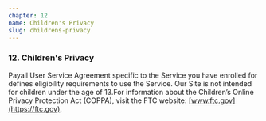 ```yaml
---
chapter: 12
name: Children's Privacy
slug: childrens-privacy
---
```


### 12. Children's Privacy

Payall User Service Agreement specific to the Service you have enrolled for defines eligibility requirements to use the Service. Our Site is not intended for children under the age of 13.For information about the Children’s Online Privacy Protection Act (COPPA), visit the FTC website: [www.ftc.gov](https://ftc.gov).
